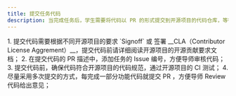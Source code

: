 ```yaml
---
title: 提交任务代码
description: 当完成任务后，学生需要将代码以 PR 的形式提交到开源项目的代码仓库，等待项目 Maintainer 审核。
---
```


<Note type="success" title="提示">
    1. 提交代码需要根据不同开源项目的要求 `Signoff` 或 签署 __CLA（Contributor License Aggrement）__，提交代码前请详细阅读开源项目的开源贡献要求文档；
    2. 在提交代码的 PR 描述中，添加任务的 Issue 编号，方便导师审核代码；
    3. 提交代码前，确保代码符合开源项目的代码规范，通过开源项目的 CI 测试；
    4. 尽量采用多次提交的方式，每完成一部分功能代码就提交 PR ，方便导师 Review 代码给出意见；
</Note>

